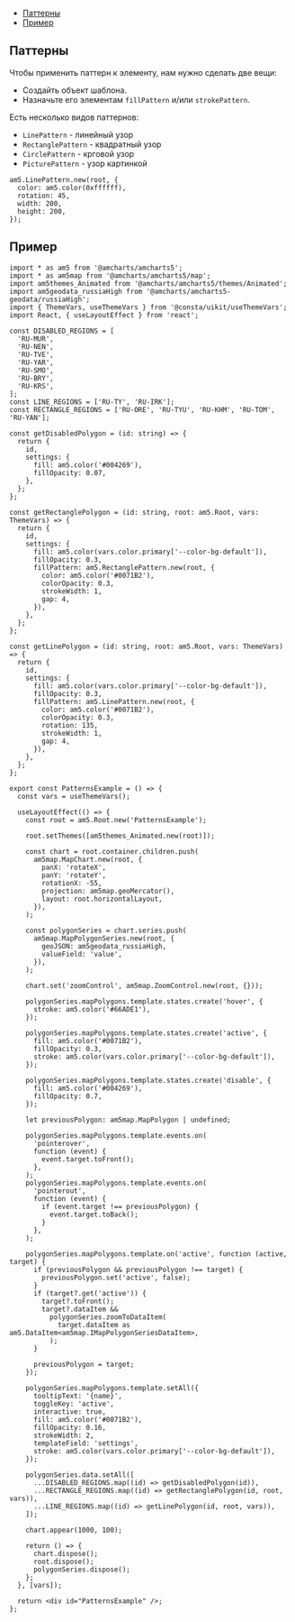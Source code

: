 
<MdxMenu>

- [Паттерны](#паттерны)
- [Пример](#пример)

</MdxMenu>

## Паттерны

Чтобы применить паттерн к элементу, нам нужно сделать две вещи:

- Создайть объект шаблона.
- Назначьте его элементам `fillPattern` и/или `strokePattern`.

Есть несколько видов паттернов:

- `LinePattern` - линейный узор
- `RectanglePattern` - квадратный узор
- `CirclePattern` - крговой узор
- `PicturePattern` - узор картинкой

```tsx
am5.LinePattern.new(root, {
  color: am5.color(0xffffff),
  rotation: 45,
  width: 200,
  height: 200,
});
```

## Пример

<PatternsExample />

```tsx
import * as am5 from '@amcharts/amcharts5';
import * as am5map from '@amcharts/amcharts5/map';
import am5themes_Animated from '@amcharts/amcharts5/themes/Animated';
import am5geodata_russiaHigh from '@amcharts/amcharts5-geodata/russiaHigh';
import { ThemeVars, useThemeVars } from '@consta/uikit/useThemeVars';
import React, { useLayoutEffect } from 'react';

const DISABLED_REGIONS = [
  'RU-MUR',
  'RU-NEN',
  'RU-TVE',
  'RU-YAR',
  'RU-SMO',
  'RU-BRY',
  'RU-KRS',
];
const LINE_REGIONS = ['RU-TY', 'RU-IRK'];
const RECTANGLE_REGIONS = ['RU-ORE', 'RU-TYU', 'RU-KHM', 'RU-TOM', 'RU-YAN'];

const getDisabledPolygon = (id: string) => {
  return {
    id,
    settings: {
      fill: am5.color('#004269'),
      fillOpacity: 0.07,
    },
  };
};

const getRectanglePolygon = (id: string, root: am5.Root, vars: ThemeVars) => {
  return {
    id,
    settings: {
      fill: am5.color(vars.color.primary['--color-bg-default']),
      fillOpacity: 0.3,
      fillPattern: am5.RectanglePattern.new(root, {
        color: am5.color('#0071B2'),
        colorOpacity: 0.3,
        strokeWidth: 1,
        gap: 4,
      }),
    },
  };
};

const getLinePolygon = (id: string, root: am5.Root, vars: ThemeVars) => {
  return {
    id,
    settings: {
      fill: am5.color(vars.color.primary['--color-bg-default']),
      fillOpacity: 0.3,
      fillPattern: am5.LinePattern.new(root, {
        color: am5.color('#0071B2'),
        colorOpacity: 0.3,
        rotation: 135,
        strokeWidth: 1,
        gap: 4,
      }),
    },
  };
};

export const PatternsExample = () => {
  const vars = useThemeVars();

  useLayoutEffect(() => {
    const root = am5.Root.new('PatternsExample');

    root.setThemes([am5themes_Animated.new(root)]);

    const chart = root.container.children.push(
      am5map.MapChart.new(root, {
        panX: 'rotateX',
        panY: 'rotateY',
        rotationX: -55,
        projection: am5map.geoMercator(),
        layout: root.horizontalLayout,
      }),
    );

    const polygonSeries = chart.series.push(
      am5map.MapPolygonSeries.new(root, {
        geoJSON: am5geodata_russiaHigh,
        valueField: 'value',
      }),
    );

    chart.set('zoomControl', am5map.ZoomControl.new(root, {}));

    polygonSeries.mapPolygons.template.states.create('hover', {
      stroke: am5.color('#66ADE1'),
    });

    polygonSeries.mapPolygons.template.states.create('active', {
      fill: am5.color('#0071B2'),
      fillOpacity: 0.3,
      stroke: am5.color(vars.color.primary['--color-bg-default']),
    });

    polygonSeries.mapPolygons.template.states.create('disable', {
      fill: am5.color('#004269'),
      fillOpacity: 0.7,
    });

    let previousPolygon: am5map.MapPolygon | undefined;

    polygonSeries.mapPolygons.template.events.on(
      'pointerover',
      function (event) {
        event.target.toFront();
      },
    );
    polygonSeries.mapPolygons.template.events.on(
      'pointerout',
      function (event) {
        if (event.target !== previousPolygon) {
          event.target.toBack();
        }
      },
    );

    polygonSeries.mapPolygons.template.on('active', function (active, target) {
      if (previousPolygon && previousPolygon !== target) {
        previousPolygon.set('active', false);
      }
      if (target?.get('active')) {
        target?.toFront();
        target?.dataItem &&
          polygonSeries.zoomToDataItem(
            target.dataItem as am5.DataItem<am5map.IMapPolygonSeriesDataItem>,
          );
      }

      previousPolygon = target;
    });

    polygonSeries.mapPolygons.template.setAll({
      tooltipText: '{name}',
      toggleKey: 'active',
      interactive: true,
      fill: am5.color('#0071B2'),
      fillOpacity: 0.16,
      strokeWidth: 2,
      templateField: 'settings',
      stroke: am5.color(vars.color.primary['--color-bg-default']),
    });

    polygonSeries.data.setAll([
      ...DISABLED_REGIONS.map((id) => getDisabledPolygon(id)),
      ...RECTANGLE_REGIONS.map((id) => getRectanglePolygon(id, root, vars)),
      ...LINE_REGIONS.map((id) => getLinePolygon(id, root, vars)),
    ]);

    chart.appear(1000, 100);

    return () => {
      chart.dispose();
      root.dispose();
      polygonSeries.dispose();
    };
  }, [vars]);

  return <div id="PatternsExample" />;
};
```
